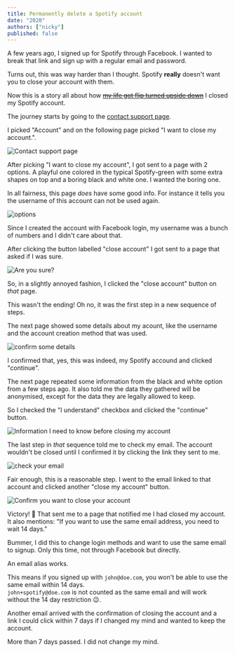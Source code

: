 ```yaml
---
title: Permanently delete a Spotify account
date: "2020"
authors: ["nicky"]
published: false
---
```


A few years ago, I signed up for Spotify through Facebook.
I wanted to break that link and sign up with a regular email and password.

Turns out, this was way harder than I thought.
Spotify **really** doesn't want you to close your account with them.

Now this is a story all about how [~~my life got flip turned upside down~~](https://youtu.be/1nCqRmx3Dnw) I closed my Spotify account.

The journey starts by going to the [contact support page](https://support.spotify.com/contact-spotify-support).

I picked "Account" and on the following page picked "I want to close my account.".

![Contact support page](contact.png)

After picking "I want to close my account", I got sent to a page with 2 options.
A playful one colored in the typical Spotify-green with some extra shapes on top and a boring black and white one.
I wanted the boring one.

In all fairness, this page _does_ have some good info.
For instance it tells you the username of this account can not be used again.

![options](options.png)

Since I created the account with Facebook login, my username was a bunch of numbers and I didn't care about that.

After clicking the button labelled "close account" I got sent to a page that asked if I was sure.

![Are you sure?](sure.png)

So, in a slightly annoyed fashion, I clicked the "close account" button on _that_ page.

This wasn't the ending! Oh no, it was the first step in a new sequence of steps.

The next page showed some details about my acount, like the username and the account creation method that was used.

![confirm some details](confirm-details.png)

I confirmed that, yes, this was indeed, my Spotify accound and clicked "continue".

The next page repeated some information from the black and white option from a few steps ago.
It also told me the data they gathered will be anonymised, except for the data they are legally allowed to keep.

So I checked the "I understand" checkbox and clicked the "continue" button.

![Information I need to know before closing my account](checkbox.png)

The last step in _that_ sequence told me to check my email.
The account wouldn't be closed until I confirmed it by clicking the link they sent to me.

![check your email](check-email.png)

Fair enough, this is a reasonable step.
I went to the email linked to that account and clicked another "close my account" button.

![Confirm you want to close your account](close-email.png)

Victory! 🎉 That sent me to a page that notified me I had closed my account.
It also mentions: "If you want to use the same email address, you need to wait 14 days."

Bummer, I did this to change login methods and want to use the same email to signup. Only this time, not through Facebook but directly.

<Aside variant="info">

An email alias works.

This means if you signed up with `john@doe.com`, you won't be able to use the same email within 14 days.  
`john+spotify@doe.com` is not counted as the same email and will work without the 14 day restriction 😉.

</Aside>

Another email arrived with the confirmation of closing the account and a link I could click within 7 days if I changed my mind and wanted to keep the account.

<Aside>

More than 7 days passed. I did not change my mind.

</Aside>
